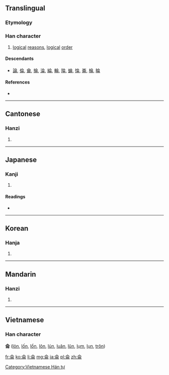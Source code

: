 {{also|仑}}
==Translingual==

===Etymology===
{{Han compound|亼|冊|ls=ic}}

===Han character===
{{Han char|rn=9|rad=人|as=06|sn=8|four=8022<sub>7</sub>|canj=人一月廿 (OMBT)}}

# [[logical]] [[reason]]s, [[logical]] [[order]]

====Descendants====
* [[論]], [[倫]], [[龠]], [[掄]], [[淪]], [[綸]], [[輪]], [[陯]], [[蜦]], [[惀]], [[崙]], [[棆]], [[睔]]

====References====
* {{Han ref|kx=0102.100|dkj=00599|dj=0216.090|hdz=10143.010|uh=4F96|ud=20374|bh=A8DA|bd=43226}}

----

==Cantonese==

===Hanzi===
{{yue-hanzi|jyut=|y=leun4|sim=仑}}

# {{defn|Cantonese|sort=人06}}

----

==Japanese==

===Kanji===
{{ja-kanji|grade=|rs=人06}}

# {{defn|Japanese|sort=人06}}

====Readings====
* {{ja-readings|on=[[ろん]] (ron), [[りん]] (rin)|kun=[[おもう]] (omou), [[ついずる]] (tsuizuru), [[まるい]] (marui)}}

----

==Korean==

===Hanja===
{{ko-hanja|hangeul=륜>윤|eumhun=|rv=ryun>yun|mr=ryun>yun|y=lyun>yun}}

# {{defn|Korean|sort=人06}}

----

==Mandarin==

===Hanzi===
{{cmn-hanzi|sim=仑|pin=[[lún]] ([[lun2]])|wg=lun<sup>2</sup>}}
#{{defn|Mandarin|sort=人06}}

----

==Vietnamese==
===Han character===
'''侖''' ([[lỏn]], [[lốn]], [[lổn]], [[lôn]], [[lủn]], [[luân]], [[lũn]], [[lụm]], [[lụn]], [[trôn]])

[[Category:Vietnamese Hán tự]]

[[fr:侖]]
[[ko:侖]]
[[li:侖]]
[[mg:侖]]
[[ja:侖]]
[[pl:侖]]
[[zh:侖]]